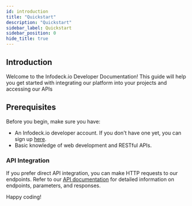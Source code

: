 ```yaml
---
id: introduction
title: "Quickstart"
description: "Quickstart"
sidebar_label: Quickstart
sidebar_position: 0
hide_title: true
--- 
```


## Introduction

Welcome to the Infodeck.io Developer Documentation!
This guide will help you get started with integrating our platform into your projects and accessing our APIs

## Prerequisites

Before you begin, make sure you have:

- An Infodeck.io developer account. If you don't have one yet, you can sign up [here](https://app.infodeck.io).
- Basic knowledge of web development and RESTful APIs.
 
### API Integration

If you prefer direct API integration, you can make HTTP requests to our endpoints. Refer to our [API documentation](/docs/rest/api) for  detailed information on endpoints, parameters, and responses.

Happy coding!